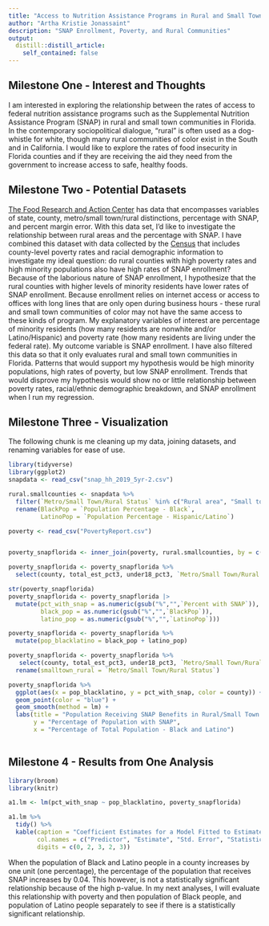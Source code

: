 ```yaml
---
title: "Access to Nutrition Assistance Programs in Rural and Small Town Communities in Florida " 
author: "Artha Kristie Jonassaint"
description: "SNAP Enrollment, Poverty, and Rural Communities" 
output:
  distill::distill_article:
    self_contained: false
---
```


## Milestone One - Interest and Thoughts

I am interested in exploring the relationship between the rates of access to federal nutrition assistance programs such as the Supplemental Nutrition Assistance Program (SNAP) in rural and small town communities in Florida. In the contemporary sociopolitical dialogue, "rural" is often used as a dog-whistle for white, though many rural communities of color exist in the South and in California. I would like to explore the rates of food insecurity in Florida counties and if they are receiving the aid they need from the government to increase access to safe, healthy foods. 

## Milestone Two - Potential Datasets

[The Food Research and Action Center](https://frac.org/maps/snap-county-map/tables/snap-county-tab-2019.html) has data that encompasses variables of state, county, metro/small town/rural distinctions, percentage with SNAP, and percent margin error. With this data set, I'd like to investigate the relationship between rural areas and the percentage with SNAP. I have combined this dataset with data collected by the [Census](https://www.census.gov/data/tables/time-series/demo/popest/2010s-counties-detail.html) that includes county-level poverty rates and racial demographic information to investigate my ideal question: do rural counties with high poverty rates and high minority populations also have high rates of SNAP enrollment? Because of the laborious nature of SNAP enrollment, I hypothesize that the rural counties with higher levels of minority residents have lower rates of SNAP enrollment. Because enrollment relies on internet access or access to offices with long lines that are only open during business hours - these rural and small town communities of color may not have the same access to these kinds of program. My explanatory variables of interest are percentage of minority residents (how many residents are nonwhite and/or Latino/Hispanic) and poverty rate (how many residents are living under the federal rate). My outcome variable is SNAP enrollment. I have also filtered this data so that it only evaluates rural and small town communities in Florida. Patterns that would support my hypothesis would be high minority populations, high rates of poverty, but low SNAP enrollment. Trends that would disprove my hypothesis would show no or little relationship between poverty rates, racial/ethnic demographic breakdown, and SNAP enrollment when I run my regression. 

## Milestone Three - Visualization

The following chunk is me cleaning up my data, joining datasets, and renaming variables for ease of use.

```r
library(tidyverse)
library(ggplot2)
snapdata <- read_csv("snap_hh_2019_5yr-2.csv")

rural.smallcounties <- snapdata %>%
  filter(`Metro/Small Town/Rural Status` %in% c("Rural area", "Small town") & State == "Florida") %>%
  rename(BlackPop = `Population Percentage - Black`,
         LatinoPop = `Population Percentage - Hispanic/Latino`) 

poverty <- read_csv("PovertyReport.csv")


poverty_snapflorida <- inner_join(poverty, rural.smallcounties, by = c("county" = "County"))

poverty_snapflorida <- poverty_snapflorida %>%
  select(county, total_est_pct3, under18_pct3, `Metro/Small Town/Rural Status`, `Percent with SNAP`, BlackPop, LatinoPop)

str(poverty_snapflorida)
poverty_snapflorida <- poverty_snapflorida |>
  mutate(pct_with_snap = as.numeric(gsub("%","",`Percent with SNAP`)),
         black_pop = as.numeric(gsub("%","",`BlackPop`)),
         latino_pop = as.numeric(gsub("%","",`LatinoPop`)))

poverty_snapflorida <- poverty_snapflorida %>%
  mutate(pop_blacklatino = black_pop + latino_pop)

poverty_snapflorida <- poverty_snapflorida %>%
   select(county, total_est_pct3, under18_pct3, `Metro/Small Town/Rural Status`, pct_with_snap, pop_blacklatino, black_pop, latino_pop) %>%
  rename(smalltown_rural = `Metro/Small Town/Rural Status`)
```

```r

poverty_snapflorida %>%
  ggplot(aes(x = pop_blacklatino, y = pct_with_snap, color = county)) +
  geom_point(color = "blue") +
  geom_smooth(method = lm) +
  labs(title = "Population Receiving SNAP Benefits in Rural/Small Town Florida Counties",
       y = "Percentage of Population with SNAP",
       x = "Percentage of Total Population - Black and Latino")
  
```
## Milestone 4 - Results from One Analysis
```r
library(broom)
library(knitr)

a1.lm <- lm(pct_with_snap ~ pop_blacklatino, poverty_snapflorida)

a1.lm %>%
  tidy() %>%
  kable(caption = "Coefficient Estimates for a Model Fitted to Estimate SNAP Participation by Population of Black and Latino",
        col.names = c("Predictor", "Estimate", "Std. Error", "Statistic", "P. Value"),
        digits = c(0, 2, 3, 2, 3))
```
When the population of Black and Latino people in a county increases by one unit (one percentage), the percentage of the population that receives SNAP increases by 0.04. This however, is not a statistically significant relationship because of the high p-value. In my next analyses, I will evaluate this relationship with poverty and then population of Black people, and population of Latino people separately to see if there is a statistically significant relationship. 
